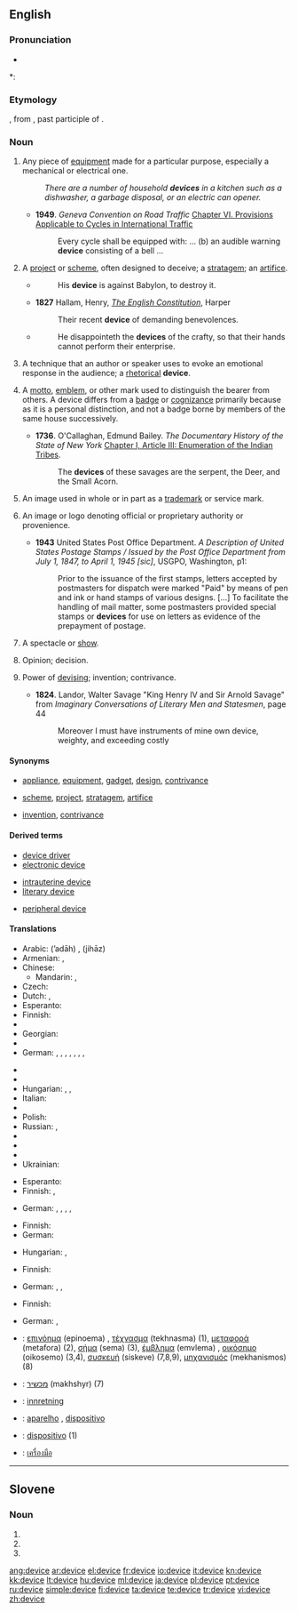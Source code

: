==English==

===Pronunciation===
* {{audio|en-us-device.ogg|Audio (US)}}

*: {{rhymes|aɪs}}

===Etymology===
{{etyl|fro}} {{term|devis|lang=fro}}, from {{etyl|la}} {{term|divisus|lang=la}}, past participle of {{term|dividere||to divide|lang=la}}.

===Noun===
{{en-noun}}

# Any piece of [[equipment]] made for a particular purpose, especially a mechanical or electrical one.
#: ''There are a number of household '''devices''' in a kitchen such as a dishwasher, a garbage disposal, or an electric can opener.''
#* '''1949'''. ''Geneva Convention on Road Traffic'' [[wikisource:Geneva Convention on Road Traffic#CHAPTER VI. PROVISIONS APPLICABLE TO CYCLES IN INTERNATIONAL TRAFFIC|Chapter VI. Provisions Applicable to Cycles in International Traffic]]
#*: Every cycle shall be equipped with: ... (b) an audible warning '''device''' consisting of a bell ...
# A [[project]] or [[scheme]], often designed to deceive; a [[stratagem]]; an [[artifice]].
#* {{RQ:Authorized Version|Jeremiah|51|11}}
#*: His '''device''' is against Babylon, to destroy it.
#* '''1827''' Hallam, Henry, [[s:The English Constitution|''The English Constitution'']], Harper
#*: Their recent '''device''' of demanding benevolences.
#* {{RQ:Authorized Version|Job|5|12}}
#*: He disappointeth the '''devices''' of the crafty, so that their hands cannot perform their enterprise.
# {{rhetoric}} A technique that an author or speaker uses to evoke an emotional response in the audience; a [[rhetorical]] '''device'''.
# {{heraldry}} A [[motto]], [[emblem]], or other mark used to distinguish the bearer from others. A device differs from a [[badge]] or [[cognizance]] primarily because as it is a personal distinction, and not a badge borne by members of the same house successively.
#* '''1736'''. O'Callaghan, Edmund Bailey. ''The Documentary History of the State of New York'' [[wikisource:The Documentary History of the State of New York/Volume I/Chapter I/Article III|Chapter I, Article III: Enumeration of the Indian Tribes]].
#*: The '''devices''' of these savages are the serpent, the Deer, and the Small Acorn.
# {{legal}} An image used in whole or in part as a [[trademark]] or service mark.
# {{printing}} An image or logo denoting official or proprietary authority or provenience.
#* '''1943''' United States Post Office Department. ''A Description of United States Postage Stamps / Issued by the Post Office Department from July 1, 1847, to April 1, 1945 [sic]'', USGPO, Washington, p1:
#*:Prior to the issuance of the first stamps, letters accepted by postmasters for dispatch were marked "Paid" by means of pen and ink or hand stamps of various designs. [...] To facilitate the handling of mail matter, some postmasters provided special stamps or '''devices''' for use on letters as evidence of the prepayment of postage.
# {{obsolete}} A spectacle or [[show]].
# {{obsolete}} Opinion; decision.
# {{obsolete}} Power of [[devising]]; invention; contrivance.
#* '''1824'''. Landor, Walter Savage "King Henry IV and Sir Arnold Savage" from ''Imaginary Conversations of Literary Men and Statesmen'', page 44
#*: Moreover I must have instruments of mine own device, weighty, and exceeding costly

====Synonyms====
* {{sense|piece of equipment}} [[appliance]], [[equipment]], [[gadget]], [[design]], [[contrivance]]
* {{sense|project or scheme}} [[scheme]], [[project]], [[stratagem]], [[artifice]]
* {{sense|obsolete, power of devising}} [[invention]], [[contrivance]]

====Derived terms====
{{top3}}
* [[device driver]]
* [[electronic device]]
{{mid3}}
* [[intrauterine device]]
* [[literary device]]
{{mid3}}
* [[peripheral device]]
{{bottom}}

====Translations====
{{trans-top|piece of equipment}}
* Arabic: {{Arab|[[اداة]]}} (’adāh) {{f}}, {{Arab|[[جهاز]]}} (jihāz) {{m}}
* Armenian: {{t-|hy|սարք|tr=sark'|sc=Armn|xs=Armenian}}, {{t-|hy|սարքավորում|tr=sark'avorum|sc=Armn|xs=Armenian}}
* Chinese:
** Mandarin: {{t|zh|裝置|sc=Hani}}, {{t|zh|装置|tr=zhuāngzhì|sc=Hani}}
* Czech: {{t+|cs|zařízení|n}}
* Dutch: {{t+|nl|toestel}}, {{t+|nl|apparaat}}
* Esperanto: {{t|eo|aparato}}
* Finnish: {{t+|fi|laite}}
* {{trreq|French}}
* Georgian: {{t|ka|მექანიზმი|tr=mek‘anizmi|xs=Georgian}}
* {{trreq|Greek}}
* German: {{t+|de|Gerät|n}}, {{t+|de|Apparat|m}}, {{t+|de|Einheit|f}}, {{t+|de|Instrument|n}}, {{t+|de|Baustein|m}}, {{t+|de|Vorrichtung|f}}, {{t+|de|Einrichtung|f}}, {{t+|de|Hilfsmittel|n}}
{{trans-mid}}
* {{trreq|Hebrew}}
* {{trreq|Hindi}}
* Hungarian: {{t|hu|készülék}}, {{t+|hu|szerkezet}}, {{t+|hu|gépezet}}
* Italian: {{t+|it|apparecchio|m}}
* {{trreq|Japanese}}
* Polish: {{t-|pl|urządzenie|n}}
* Russian: {{t+|ru|устройство|n|tr=ustrójstvo|sc=Cyrl}}, {{t+|ru|приспособление|n|tr=prisposoblénie|sc=Cyrl}}
* {{trreq|Spanish}}
* {{trreq|Swedish}}
* {{trreq|Turkish}}
* Ukrainian: {{t-|uk|пристрій|m|tr=prystrij|sc=Cyrl}}
{{trans-bottom}}

{{trans-top|project or scheme}}
* Esperanto: {{t|eo|intrigo}}
* Finnish: {{t+|fi|suunnitelma}}, {{t+|fi|juoni}}
{{trans-mid}}
* German: {{t+|de|Instrument|n}}, {{t+|de|Kunstgriff|m}}, {{t+|de|Vorrichtung|f}}, {{t+|de|Einrichtung|f}}, {{t+|de|Hilfsmittel|n}}
{{trans-bottom}}

{{trans-top|rhetorical device}}
* Finnish: {{t-|fi|tehokeino}}
* German: {{t+|de|Hilfsmittel|n}}
{{trans-mid}}
* Hungarian: {{t+|hu|eszköz}}, {{t+|hu|mód}}
{{trans-bottom}}

{{trans-top|heraldry: personal motto or emblem}}
* Finnish: {{t-|fi|tunnus}}
{{trans-mid}}
* German: {{t+|de|Motto|n}}, {{t+|de|Emblem|n}}, {{t+|de|Devise|f}}
{{trans-bottom}}

{{trans-top|law: image used in whole or part as a trademark or service mark}}
* Finnish: {{t+|fi|tunnusmerkki}}
{{trans-mid}}
* German: {{t+|de|Emblem|n}}, {{t+|de|Marke|f}}
{{trans-bottom}}

{{trans-top|obsolete: spectacle or show}}
{{trans-mid}}
{{trans-bottom}}

{{trans-top|obsolete: opinion; decision}}
{{trans-mid}}
{{trans-bottom}}

{{trans-top|obsolete: power of devising}}
{{trans-mid}}
{{trans-bottom}}

{{checktrans-top}}
* {{ttbc|Greek}}: [[επινόημα]] (epinoema) {{n}}, [[τέχνασμα]] (tekhnasma) {{n}} (1), [[μεταφορά]] (metafora) {{f}} (2), [[σήμα]] (sema) {{n}} (3), [[έμβλημα]] (emvlema) {{n}}, [[οικόσημο]] (oikosemo) {{n}} (3,4), [[συσκευή]] (siskeve) {{f}} (7,8,9), [[μηχανισμός]] (mekhanismos) {{m}} (8)
* {{ttbc|Hebrew}}: [[מכשיר]] (makhshyr) {{m}} (7)
{{checktrans-mid}}
* {{ttbc|Norwegian}}: [[innretning]]
* {{ttbc|Portuguese}}: [[aparelho]] {{m}}, [[dispositivo]] {{m}}
* {{ttbc|Spanish}}: [[dispositivo]] {{m}} (1)
* {{ttbc|Thai}}: [[เครื่องมือ]]
{{checktrans-bottom}}

----

==Slovene==

===Noun===
{{infl|sl|noun form|g=f}}

# {{sl-form-noun|g|s|devica}}
# {{sl-form-noun|n|p|devica}}
# {{sl-form-noun|a|p|devica}}

[[ang:device]]
[[ar:device]]
[[el:device]]
[[fr:device]]
[[io:device]]
[[it:device]]
[[kn:device]]
[[kk:device]]
[[lt:device]]
[[hu:device]]
[[ml:device]]
[[ja:device]]
[[pl:device]]
[[pt:device]]
[[ru:device]]
[[simple:device]]
[[fi:device]]
[[ta:device]]
[[te:device]]
[[tr:device]]
[[vi:device]]
[[zh:device]]
